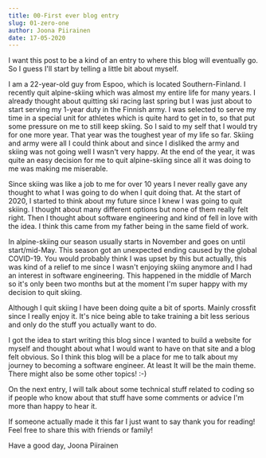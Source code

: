 ```yaml
---
title: 00-First ever blog entry
slug: 01-zero-one
author: Joona Piirainen
date: 17-05-2020
---
```


I want this post to be a kind of an entry to where this blog will eventually go. So I guess I'll start by telling a little bit about myself.

I am a 22-year-old guy from Espoo, which is located Southern-Finland. I recently quit alpine-skiing which was almost my entire life for many years. I already thought about quitting ski racing last spring but I was just about to start serving my 1-year duty in the Finnish army. I was selected to serve my time in a special unit for athletes which is quite hard to get in to, so that put some pressure on me to still keep skiing. So I said to my self that I would try for one more year. That year was the toughest year of my life so far. Skiing and army were all I could think about and since I disliked the army and skiing was not going well I wasn't very happy. At the end of the year, it was quite an easy decision for me to quit alpine-skiing since all it was doing to me was making me miserable.

Since skiing was like a job to me for over 10 years I never really gave any thought to what I was going to do when I quit doing that. At the start of 2020, I started to think about my future since I knew I was going to quit skiing. I thought about many different options but none of them really felt right. Then I thought about software engineering and kind of fell in love with the idea. I think this came from my father being in the same field of work.

In alpine-skiing our season usually starts in November and goes on until start/mid-May. This season got an unexpected ending caused by the global COVID-19. You would probably think I was upset by this but actually, this was kind of a relief to me since I wasn't enjoying skiing anymore and I had an interest in software engineering. This happened in the middle of March so it's only been two months but at the moment I'm super happy with my decision to quit skiing.

Although I quit skiing I have been doing quite a bit of sports. Mainly crossfit since I really enjoy it. It's nice being able to take training a bit less serious and only do the stuff you actually want to do.

I got the idea to start writing this blog since I wanted to build a website for myself and thought about what I would want to have on that site and a blog felt obvious. So I think this blog will be a place for me to talk about my journey to becoming a software engineer. At least It will be the main theme. There might also be some other topics! :-)

On the next entry, I will talk about some technical stuff related to coding so if people who know about that stuff have some comments or advice I'm more than happy to hear it.

If someone actually made it this far I just want to say thank you for reading! Feel free to share this with friends or family!

Have a good day,
Joona Piirainen
